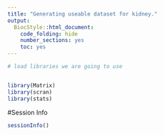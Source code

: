 ```yaml
---
title: "Generating useable dataset for kidney."
output:
  BiocStyle::html_document:
    code_folding: hide
    number_sections: yes
    toc: yes  
---
```




```r
# load libraries we are going to use


library(Matrix)
library(scran)
library(stats)

```

#Session Info

```r
sessionInfo()
```
